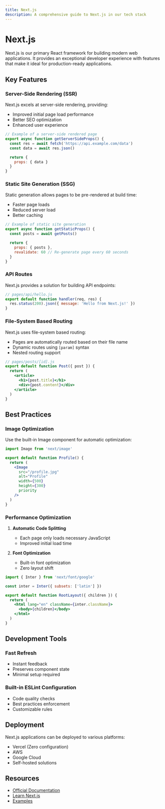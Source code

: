 ```yaml
---
title: Next.js
description: A comprehensive guide to Next.js in our tech stack
---
```


# Next.js

Next.js is our primary React framework for building modern web applications. It provides an exceptional developer experience with features that make it ideal for production-ready applications.

## Key Features

### Server-Side Rendering (SSR)

Next.js excels at server-side rendering, providing:
- Improved initial page load performance
- Better SEO optimization
- Enhanced user experience

```jsx
// Example of a server-side rendered page
export async function getServerSideProps() {
  const res = await fetch('https://api.example.com/data')
  const data = await res.json()

  return {
    props: { data }
  }
}
```

### Static Site Generation (SSG)

Static generation allows pages to be pre-rendered at build time:
- Faster page loads
- Reduced server load
- Better caching

```jsx
// Example of static site generation
export async function getStaticProps() {
  const posts = await getPosts()

  return {
    props: { posts },
    revalidate: 60 // Re-generate page every 60 seconds
  }
}
```

### API Routes

Next.js provides a solution for building API endpoints:

```jsx
// pages/api/hello.js
export default function handler(req, res) {
  res.status(200).json({ message: 'Hello from Next.js!' })
}
```

### File-System Based Routing

Next.js uses file-system based routing:
- Pages are automatically routed based on their file name
- Dynamic routes using `[param]` syntax
- Nested routing support

```jsx
// pages/posts/[id].js
export default function Post({ post }) {
  return (
    <article>
      <h1>{post.title}</h1>
      <div>{post.content}</div>
    </article>
  )
}
```

## Best Practices

### Image Optimization

Use the built-in Image component for automatic optimization:

```jsx
import Image from 'next/image'

export default function Profile() {
  return (
    <Image
      src="/profile.jpg"
      alt="Profile"
      width={500}
      height={300}
      priority
    />
  )
}
```

### Performance Optimization

1. **Automatic Code Splitting**
   - Each page only loads necessary JavaScript
   - Improved initial load time

2. **Font Optimization**
   - Built-in font optimization
   - Zero layout shift

```jsx
import { Inter } from 'next/font/google'

const inter = Inter({ subsets: ['latin'] })

export default function RootLayout({ children }) {
  return (
    <html lang="en" className={inter.className}>
      <body>{children}</body>
    </html>
  )
}
```

## Development Tools

### Fast Refresh
- Instant feedback
- Preserves component state
- Minimal setup required

### Built-in ESLint Configuration
- Code quality checks
- Best practices enforcement
- Customizable rules

## Deployment

Next.js applications can be deployed to various platforms:
- Vercel (Zero configuration)
- AWS
- Google Cloud
- Self-hosted solutions

## Resources

- [Official Documentation](https://nextjs.org/docs)
- [Learn Next.js](https://nextjs.org/learn)
- [Examples](https://github.com/vercel/next.js/tree/canary/examples)